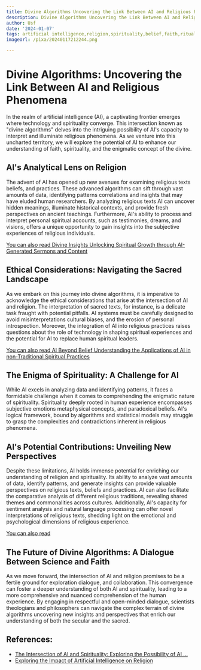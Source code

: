 ```yaml
---
title: Divine Algorithms Uncovering the Link Between AI and Religious Phenomena
description: Divine Algorithms Uncovering the Link Between AI and Religious Phenomena
author: Usf
date: '2024-01-07'
tags: artificial intelligence,religion,spirituality,belief,faith,ritual,practice,symbolism,meaning,purpose
imageUrl: /pixa/20240117212244.png

---
```

#  **Divine Algorithms: Uncovering the Link Between AI and Religious Phenomena**

In the realm of artificial intelligence (AI), a  captivating frontier emerges where  technology and spirituality converge. This intersection known as "divine algorithms" delves into  the intriguing possibility  of AI's capacity to interpret and illuminate religious phenomena. As we venture into this uncharted territory, we will explore the potential of AI to  enhance our understanding of faith, spirituality, and the enigmatic concept of the divine.

## **AI's Analytical Lens on Religion**

The  advent of AI has opened up new  avenues for examining religious texts beliefs, and practices. These  advanced  algorithms can sift through vast amounts of data, identifying patterns correlations and insights that may have eluded human researchers. By analyzing religious texts AI can uncover hidden meanings, illuminate historical  contexts, and  provide fresh perspectives on ancient teachings. Furthermore, AI's ability to process and interpret personal spiritual accounts, such as testimonies, dreams, and visions, offers a unique  opportunity to gain insights into the subjective experiences of religious individuals.

[You can also read Divine Insights  Unlocking Spiritual Growth through AI-Generated Sermons and Content](Divine%20Insights%20Unlocking%20Spiritual%20Growth%20through%20AI-Generated%20Sermons%20and%20Content)


## **Ethical Considerations: Navigating the  Sacred Landscape**

As we  embark on this journey into divine algorithms, it is imperative to acknowledge the  ethical  considerations  that  arise at the intersection  of AI and religion. The interpretation of sacred texts, for instance, is a  delicate task fraught with potential pitfalls. AI systems must be carefully designed to  avoid misinterpretations cultural biases, and the erosion of  personal  introspection. Moreover, the integration of AI into religious practices raises questions about the role of technology in shaping spiritual experiences and the potential for AI to replace human spiritual leaders.

[You can also read AI Beyond Belief Understanding the  Applications of AI in non-Traditional Spiritual Practices](AI%20Beyond%20Belief%20Understanding%20the%20Applications%20of%20AI%20in%20non-Traditional%20Spiritual%20Practices)


## **The Enigma of Spirituality: A Challenge for AI**

While AI  excels in analyzing data and identifying patterns, it faces a  formidable challenge  when it comes  to comprehending the enigmatic nature of spirituality. Spirituality deeply rooted in human experience encompasses subjective emotions metaphysical concepts, and  paradoxical  beliefs. AI's logical framework, bound by algorithms and statistical models may struggle to grasp the complexities and contradictions inherent in religious phenomena.

## **AI's Potential  Contributions: Unveiling New  Perspectives**

Despite  these limitations,  AI holds immense potential for enriching our understanding of religion and spirituality. Its ability to analyze vast amounts of data, identify patterns, and generate insights can provide valuable perspectives on religious texts, beliefs and practices. AI can also facilitate  the comparative analysis of  different religious traditions,  revealing shared themes  and commonalities across cultures. Additionally, AI's capacity for sentiment analysis and natural language processing can offer novel interpretations of  religious texts, shedding light on  the  emotional and psychological dimensions of religious experience.

[You can  also read ]()


## **The  Future of Divine Algorithms: A Dialogue Between Science and Faith**

As we move forward, the intersection  of AI and religion promises to be a fertile ground for exploration  dialogue, and collaboration.  This convergence can foster a deeper understanding of both AI and spirituality, leading to a more comprehensive and nuanced comprehension of the human experience. By engaging in respectful and open-minded dialogue,  scientists theologians and philosophers  can navigate the complex terrain of divine  algorithms uncovering new insights and perspectives  that enrich our understanding of both the secular  and the sacred.

## References:
- [The Intersection of AI and Spirituality: Exploring the Possibility of AI ...](https://www.linkedin.com/pulse/intersection-ai-spirituality-exploring-possibility-realm-borg-ellul)
- [Exploring the Impact of Artificial Intelligence on Religion](https://aiforsocialgood.ca/blog/exploring-the-impact-of-artificial-intelligence-on-religion-unveiling-new-perspectives-and-uncertainties)
